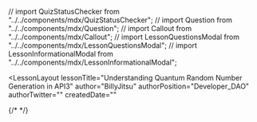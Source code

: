 // import QuizStatusChecker from "../../components/mdx/QuizStatusChecker";
// import Question from "../../components/mdx/Question";
// import Callout from "../../components/mdx/Callout";
// import LessonQuestionsModal from "../../components/mdx/LessonQuestionsModal";
// import LessonInformationalModal from "../../components/mdx/LessonInformationalModal";

<LessonLayout
   lessonTitle="Understanding Quantum Random Number Generation in API3" 
   author="BillyJitsu"
   authorPosition="Developer_DAO"
   authorTwitter=""
   createdDate=""
>

{/* <QuizStatusChecker quiz="" /> */}

</LessonLayout>
